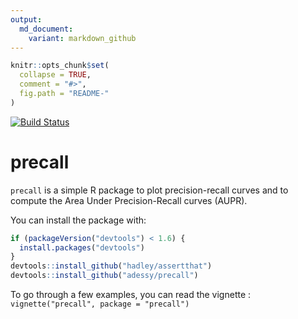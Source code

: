 ```yaml
---
output:
  md_document:
    variant: markdown_github
---
```


```r
knitr::opts_chunk$set(
  collapse = TRUE,
  comment = "#>",
  fig.path = "README-"
)
```

[![Build Status](https://travis-ci.org/adessy/precall.svg?branch=master)](https://travis-ci.org/adessy/precall)

# precall

`precall` is a simple R package to plot precision-recall curves and to compute the Area Under Precision-Recall curves (AUPR).

You can install the package with:

```R
if (packageVersion("devtools") < 1.6) {
  install.packages("devtools")
}
devtools::install_github("hadley/assertthat")
devtools::install_github("adessy/precall")
```

To go through a few examples, you can read the vignette : `vignette("precall", package = "precall")`
